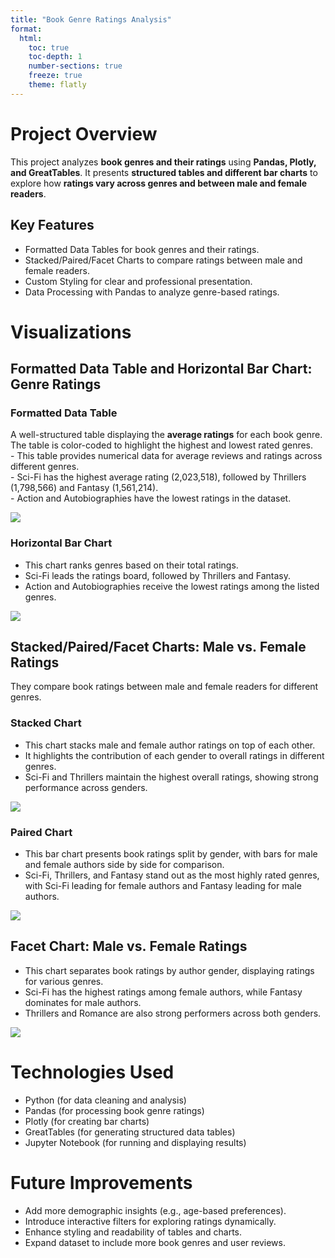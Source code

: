 ```yaml
---
title: "Book Genre Ratings Analysis"
format:
  html:
    toc: true
    toc-depth: 1
    number-sections: true
    freeze: true
    theme: flatly
---
```


# Project Overview  
This project analyzes **book genres and their ratings** using **Pandas, Plotly, and GreatTables**. It presents **structured tables and different bar charts** to explore how **ratings vary across genres and between male and female readers**.  

## Key Features  
- Formatted Data Tables for book genres and their ratings.  
- Stacked/Paired/Facet Charts to compare ratings between male and female readers.  
- Custom Styling for clear and professional presentation.  
- Data Processing with Pandas to analyze genre-based ratings.  

# Visualizations  

## Formatted Data Table and Horizontal Bar Chart: Genre Ratings

### Formatted Data Table  
A well-structured table displaying the **average ratings** for each book genre. The table is color-coded to highlight the highest and lowest rated genres.  
- This table provides numerical data for average reviews and ratings across different genres.  
- Sci-Fi has the highest average rating (2,023,518), followed by Thrillers (1,798,566) and Fantasy (1,561,214).  
- Action and Autobiographies have the lowest ratings in the dataset.  

![](../images/projects/book-ratings/table.png)

### Horizontal Bar Chart  
* This chart ranks genres based on their total ratings.  
* Sci-Fi leads the ratings board, followed by Thrillers and Fantasy.  
* Action and Autobiographies receive the lowest ratings among the listed genres.  

![](../images/projects/book-ratings/genre_bar_hor.png)

## Stacked/Paired/Facet Charts: Male vs. Female Ratings  
They compare book ratings between male and female readers for different genres.

### Stacked Chart  
* This chart stacks male and female author ratings on top of each other.  
* It highlights the contribution of each gender to overall ratings in different genres.  
* Sci-Fi and Thrillers maintain the highest overall ratings, showing strong performance across genders.  

![](../images/projects/book-ratings/gender_stack.png)

### Paired Chart  
- This bar chart presents book ratings split by gender, with bars for male and female authors side by side for comparison.  
- Sci-Fi, Thrillers, and Fantasy stand out as the most highly rated genres, with Sci-Fi leading for female authors and Fantasy leading for male authors.  

![](../images/projects/book-ratings/gender_pair.png)

## Facet Chart: Male vs. Female Ratings  
- This chart separates book ratings by author gender, displaying ratings for various genres.  
- Sci-Fi has the highest ratings among female authors, while Fantasy dominates for male authors.  
- Thrillers and Romance are also strong performers across both genders.  

![](../images/projects/book-ratings/gender_facet.png)

# Technologies Used  
- Python (for data cleaning and analysis)  
- Pandas (for processing book genre ratings)  
- Plotly (for creating bar charts)  
- GreatTables (for generating structured data tables)  
- Jupyter Notebook (for running and displaying results)  

# Future Improvements  
- Add more demographic insights (e.g., age-based preferences).  
- Introduce interactive filters for exploring ratings dynamically.  
- Enhance styling and readability of tables and charts.  
- Expand dataset to include more book genres and user reviews.  

